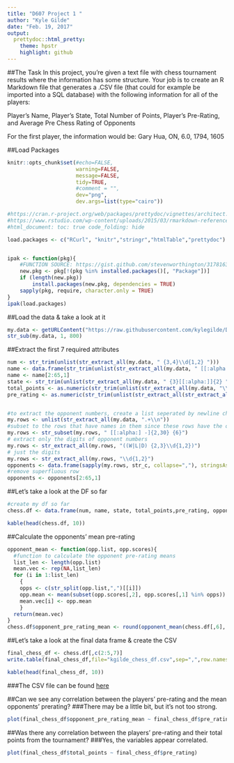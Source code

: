 ```yaml
---
title: "D607 Project 1 "
author: "Kyle Gilde"
date: "Feb. 19, 2017"
output: 
  prettydoc::html_pretty:
    theme: hpstr
    highlight: github
---
```


<style>
.lightgreen table {
  background-color:#eff8e5;
.beige {
  background-color:beige;  
}
</style>
<div class = "beige">

##The Task
In this project, you're given a text file with chess tournament results where the information has some structure. Your job is to create an R Markdown file that generates a .CSV file (that could for example be imported into a SQL database) with the following information for all of the players:

Player's Name, Player's State, Total Number of Points, Player's Pre-Rating, and Average Pre Chess Rating of Opponents

For the first player, the information would be:
Gary Hua, ON, 6.0, 1794, 1605

##Load Packages
```r
knitr::opts_chunk$set(#echo=FALSE, 
                      warning=FALSE, 
                      message=FALSE,
                      tidy=TRUE,
                      #comment = "",
                      dev="png", 
                      dev.args=list(type="cairo"))

#https://cran.r-project.org/web/packages/prettydoc/vignettes/architect.html
#https://www.rstudio.com/wp-content/uploads/2015/03/rmarkdown-reference.pdf
#html_document: toc: true code_folding: hide

load.packages <- c("RCurl", "knitr","stringr","htmlTable","prettydoc")


ipak <- function(pkg){
    #FUNCTION SOURCE: https://gist.github.com/stevenworthington/3178163
    new.pkg <- pkg[!(pkg %in% installed.packages()[, "Package"])]
    if (length(new.pkg)) 
        install.packages(new.pkg, dependencies = TRUE)
    sapply(pkg, require, character.only = TRUE)
}
ipak(load.packages)
```


##Load the data & take a look at it
```r

my.data <- getURLContent("https://raw.githubusercontent.com/kylegilde/D607-Data-Acquistion/master/data-sets/tournamentinfo.txt")
str_sub(my.data, 1, 800)
```

##Extract the first 7 required attributes
```r
num <- str_trim(unlist(str_extract_all(my.data, " {3,4}\\d{1,2} ")))
name <- data.frame(str_trim(unlist(str_extract_all(my.data, " [[:alpha:] -]{2,30} {6}"))), stringsAsFactors = F)
name <- name[2:65,1]
state <- str_trim(unlist(str_extract_all(my.data, " {3}[[:alpha:]]{2} ")))
total_points <- as.numeric(str_trim(unlist(str_extract_all(my.data, "\\d\\.\\d"))))
pre_rating <- as.numeric(str_trim(unlist(str_extract_all(str_extract_all(my.data, ": {1,2}\\d{3,4}( {3}|P)"),"\\d+"))))


#to extract the opponent numbers, create a list seperated by newline characters
my.rows <- unlist(str_extract_all(my.data, ".+\\n"))
#subset to the rows that have names in them since these rows have the opponent numbers in them
my.rows <- str_subset(my.rows, " [[:alpha:] -]{2,30} {6}")
# extract only the digits of opponent numbers
my.rows <- str_extract_all(my.rows, "((W|L|D) {2,3}\\d{1,2})")
# just the digits
my.rows <- str_extract_all(my.rows, "\\d{1,2}")
opponents <- data.frame(sapply(my.rows, str_c, collapse=","), stringsAsFactors = F)
#remove superfluous row
opponents <- opponents[2:65,1]
```

##Let's take a look at the DF so far
```r
#create my df so far
chess.df <- data.frame(num, name, state, total_points,pre_rating, opponents, stringsAsFactors = F)

kable(head(chess.df, 10))
```




##Calculate the opponents' mean pre-rating
```r
opponent_mean <- function(opp.list, opp.scores){
  #function to calculate the opponent pre-rating means
  list_len <- length(opp.list)
  mean.vec <- rep(NA,list_len)
  for (i in 1:list_len)
    {
    opps <- c(str_split(opp.list,",")[[i]])
    opp.mean <- mean(subset(opp.scores[,2], opp.scores[,1] %in% opps))
    mean.vec[i] <- opp.mean
    }
  return(mean.vec)
}
chess.df$opponent_pre_rating_mean <- round(opponent_mean(chess.df[,6], chess.df[,c(1,5)]))
```

##Let's take a look at the final data frame & create the CSV
```r
final_chess_df <- chess.df[,c(2:5,7)]
write.table(final_chess_df,file="kgilde_chess_df.csv",sep=",",row.names = F)

kable(head(final_chess_df, 10))
```

###The CSV file can be found [here](https://github.com/kylegilde/D607-Data-Acquistion/blob/master/kgilde_chess_df.csv)



##Can we see any correlation between the players' pre-rating and the mean opponents' prerating?
###There may be a little bit, but it's not too strong.
```r

plot(final_chess_df$opponent_pre_rating_mean ~ final_chess_df$pre_rating)

```

##Was there any correlation between the players' pre-rating and their total points from the tournament?
###Yes, the variables appear correlated.
```r

plot(final_chess_df$total_points ~ final_chess_df$pre_rating)

```

</div>